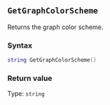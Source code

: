 ::: {.minipage data-latex="{\textwidth}"}
## `GetGraphColorScheme`

Returns the graph color scheme.

### Syntax {-}

``` .lua
string GetGraphColorScheme()
```

### Return value {-}

Type: `string`
:::
